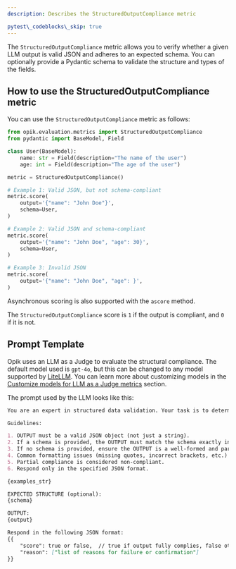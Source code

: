 ```yaml
---
description: Describes the StructuredOutputCompliance metric

pytest\_codeblocks\_skip: true
---
```


The `StructuredOutputCompliance` metric allows you to verify whether a given LLM output is valid JSON and adheres to an expected schema. You can optionally provide a Pydantic schema to validate the structure and types of the fields.

## How to use the StructuredOutputCompliance metric

You can use the `StructuredOutputCompliance` metric as follows:

```python
from opik.evaluation.metrics import StructuredOutputCompliance
from pydantic import BaseModel, Field

class User(BaseModel):
    name: str = Field(description="The name of the user")
    age: int = Field(description="The age of the user")

metric = StructuredOutputCompliance()

# Example 1: Valid JSON, but not schema-compliant
metric.score(
    output='{"name": "John Doe"}',
    schema=User,
)

# Example 2: Valid JSON and schema-compliant
metric.score(
    output='{"name": "John Doe", "age": 30}',
    schema=User,
)

# Example 3: Invalid JSON
metric.score(
    output='{"name": "John Doe", "age": }',
)
```

Asynchronous scoring is also supported with the `ascore` method.

<Tip>The `StructuredOutputCompliance` score is `1` if the output is compliant, and `0` if it is not.</Tip>

## Prompt Template

Opik uses an LLM as a Judge to evaluate the structural compliance. The default model used is `gpt-4o`, but this can be changed to any model supported by [LiteLLM](https://docs.litellm.ai/docs/providers). You can learn more about customizing models in the [Customize models for LLM as a Judge metrics](/evaluation/metrics/custom_model) section.

The prompt used by the LLM looks like this:

```markdown
You are an expert in structured data validation. Your task is to determine whether the given OUTPUT complies with the expected STRUCTURE. The structure may be described as a JSON schema, a Pydantic model, or simply implied to be valid JSON.

Guidelines:

1. OUTPUT must be a valid JSON object (not just a string).
2. If a schema is provided, the OUTPUT must match the schema exactly in field names, types, and structure.
3. If no schema is provided, ensure the OUTPUT is a well-formed and parsable JSON.
4. Common formatting issues (missing quotes, incorrect brackets, etc.) should be flagged.
5. Partial compliance is considered non-compliant.
6. Respond only in the specified JSON format.

{examples_str}

EXPECTED STRUCTURE (optional):
{schema}

OUTPUT:
{output}

Respond in the following JSON format:
{{
    "score": true or false,  // true if output fully complies, false otherwise
    "reason": ["list of reasons for failure or confirmation"]
}}
```
